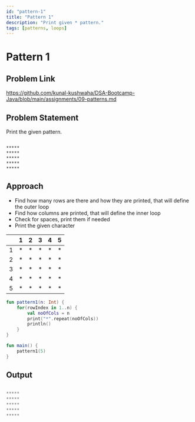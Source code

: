 ```yaml
---
id: "pattern-1"
title: "Pattern 1"
description: "Print given * pattern."
tags: [patterns, loops]
---
```



# Pattern 1

## Problem Link

https://github.com/kunal-kushwaha/DSA-Bootcamp-Java/blob/main/assignments/09-patterns.md

## Problem Statement

Print the given pattern.

```text

*****
*****
*****
*****
*****

```
## Approach

- Find how many rows are there and how they are printed, that will define the outer loop
- Find how columns are printed, that will define the inner loop
- Check for spaces, print them if needed
- Print the given character

<TableWrapper rows="5" cols="5">

|   	| 1 	| 2 	| 3 	| 4 	| 5 	|
|:-:	|:-:	|:-:	|:-:	|:-:	|:-:	|
| 1 	| * 	| * 	| * 	| * 	| * 	|
| 2 	| * 	| * 	| * 	| * 	| * 	|
| 3 	| * 	| * 	| * 	| * 	| * 	|
| 4 	| * 	| * 	| * 	| * 	| * 	|
| 5 	| * 	| * 	| * 	| * 	| * 	|

</TableWrapper>


<Tabs>
<TabItem value="kotlin" label="Kotlin">
<SolutionAuthor name="@msvhora"/>

```kt
fun pattern1(n: Int) {
    for(rowIndex in 1..n) {
		val noOfCols = n
        print("*".repeat(noOfCols))
        println()
    }
}

fun main() {	
    pattern1(5)
}
```
</TabItem>
</Tabs>

## Output

```kt

*****
*****
*****
*****
*****

```